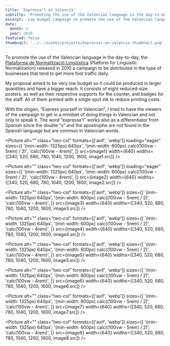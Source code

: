 ```yaml
---
title: 'Expressa’t en Valencià'
subtitle: 'Promoting the use of the Valencian language in the day-to-day'
excerpt: 'Low budget campaign to promote the use of the Valencian language in the day-to-day.'
date:
  month: 2
  year: 2010
featured: false
thumbnail: '../../assets/projects/expressat-en-valencia-thumbnail.png'
---
```



To promote the use of the Valencian language in the day-to-day, the [Plataforma de Normalització Lingüística](https://www.dival.es/normalitzacio/) (Platform for Linguistic Normalization) released in 2010 a campaign to be distributed in the type of businesses that tend to get more foot traffic daily.

My proposal aimed to be very low budget so it could be produced in larger quantities and have a bigger reach. It consists of eight reduced-size posters, as well as their respective supports for the counter, and badges for the staff. All of them printed with a single spot ink to reduce printing costs.

With the slogan, “Express yourself in Valencian”, I tried to have the viewers of the campaign to get in a mindset of doing things in Valencian and not only to speak it. The word “expressa’t” works also as a differentiator from Spanish since the double “s” and the apostrophe are not found in the Spanish language but are common in Valencian words.

<Picture
	alt=""
	class="two-col"
	formats={['avif', 'webp']}
	loading="eager"
	sizes={[
		'(min-width: 1325px) 640px',
		'(min-width: 600px) calc((100vw - 5rem) / 2)',
		'calc(100vw - 4rem)',
	]}
	src={image1}
	width={640}
	widths={[340, 520, 680, 780, 1040, 1200, 1600, image1.src]}
/>

<Picture
	alt=""
	class="two-col"
	formats={['avif', 'webp']}
	loading="eager"
	sizes={[
		'(min-width: 1325px) 640px',
		'(min-width: 600px) calc((100vw - 5rem) / 2)',
		'calc(100vw - 4rem)',
	]}
	src={image2}
	width={640}
	widths={[340, 520, 680, 780, 1040, 1200, 1600, image2.src]}
/>

<Picture
	alt=""
	class="two-col"
	formats={['avif', 'webp']}
	sizes={[
		'(min-width: 1325px) 640px',
		'(min-width: 600px) calc((100vw - 5rem) / 2)',
		'calc(100vw - 4rem)',
	]}
	src={image3}
	width={640}
	widths={[340, 520, 680, 780, 1040, 1200, 1600, image3.src]}
/>

<Picture
	alt=""
	class="two-col"
	formats={['avif', 'webp']}
	sizes={[
		'(min-width: 1325px) 640px',
		'(min-width: 600px) calc((100vw - 5rem) / 2)',
		'calc(100vw - 4rem)',
	]}
	src={image4}
	width={640}
	widths={[340, 520, 680, 780, 1040, 1200, 1600, image4.src]}
/>

<Picture
	alt=""
	class="two-col"
	formats={['avif', 'webp']}
	sizes={[
		'(min-width: 1325px) 640px',
		'(min-width: 600px) calc((100vw - 5rem) / 2)',
		'calc(100vw - 4rem)',
	]}
	src={image5}
	width={640}
	widths={[340, 520, 680, 780, 1040, 1200, 1600, image5.src]}
/>

<Picture
	alt=""
	class="two-col"
	formats={['avif', 'webp']}
	sizes={[
		'(min-width: 1325px) 640px',
		'(min-width: 600px) calc((100vw - 5rem) / 2)',
		'calc(100vw - 4rem)',
	]}
	src={image6}
	width={640}
	widths={[340, 520, 680, 780, 1040, 1200, 1600, image6.src]}
/>

<Picture
	alt=""
	class="two-col"
	formats={['avif', 'webp']}
	sizes={[
		'(min-width: 1325px) 640px',
		'(min-width: 600px) calc((100vw - 5rem) / 2)',
		'calc(100vw - 4rem)',
	]}
	src={image7}
	width={640}
	widths={[340, 520, 680, 780, 1040, 1200, 1600, image7.src]}
/>

<Picture
	alt=""
	class="two-col"
	formats={['avif', 'webp']}
	sizes={[
		'(min-width: 1325px) 640px',
		'(min-width: 600px) calc((100vw - 5rem) / 2)',
		'calc(100vw - 4rem)',
	]}
	src={image8}
	width={640}
	widths={[340, 520, 680, 780, 1040, 1200, 1600, image8.src]}
/>
